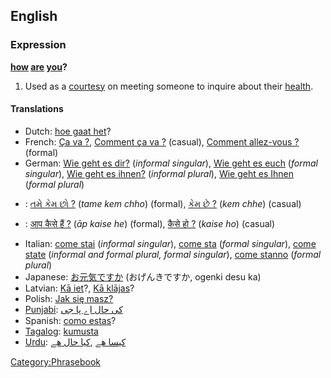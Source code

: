 ==English==
===Expression===
'''[[how]] [[are]] [[you]]?'''

#Used as a [[courtesy]] on meeting someone to inquire about their [[health]].

====Translations====
*Dutch: [[hoe gaat het]]?
*French: [[Ça va ?]], [[Comment ça va ?]] (casual), [[Comment allez-vous ?]] (formal)
*German: [[Wie geht es dir?]] (''informal singular''), [[Wie geht es euch]] (''formal singular''), [[Wie geht es ihnen?]] (''informal plural''), [[Wie geht es Ihnen]] (''formal plural'')
*{{gu}}: [[તમે કેમ છો ?]] (''tame kem chho'') (formal), [[કેમ છે ?]] (''kem chhe'') (casual)
*{{hi}}: [[आप कैसे हैं ?]] (''āp kaise he'') (formal), [[कैसे हो ?]] (''kaise ho'') (casual)
*Italian: [[come stai]] (''informal singular''), [[come sta]] (''formal singular''), [[come state]] (''informal and formal plural, formal singular''), [[come stanno]] (''formal plural'')
*Japanese: [[お元気ですか]] (おげんきですか, ogenki desu ka)
*Latvian: [[Kā iet]]?, [[Kā klājas]]?
*Polish: [[Jak się masz?]]
*[[Punjabi]]: [[کی حال اے پا جی]]
*Spanish: [[como estas]]?
*[[Tagalog]]: [[kumusta]]
*[[Urdu]]: [[کیسا هے]] ,[[کیا حال هے]]

[[Category:Phrasebook]]